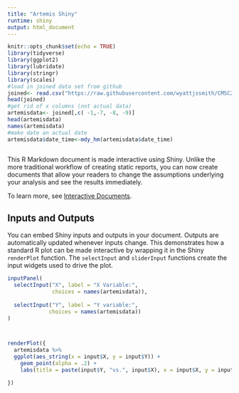 ---
title: "Artemis Shiny"
runtime: shiny
output: html_document
---

```{r setup, include=FALSE}
knitr::opts_chunk$set(echo = TRUE)
library(tidyverse)
library(ggplot2)
library(lubridate)
library(stringr)
library(scales)
#load in joined data set from github
joined<- read.csv("https://raw.githubusercontent.com/wyattjssmith/CMSC205-Project/master/joined_data.csv?token=AX2uR4Fxh2zEW4G9jc4sp5JPqCAG1DmZks5YwwSawA%3D%3D")
head(joined)
#get rid of x columns (not actual data)
artemisdata<- joined[,c( -1,-7, -8, -9)]
head(artemisdata)
names(artemisdata)
#make date an actual date
artemisdata$date_time<-mdy_hm(artemisdata$date_time)



```

This R Markdown document is made interactive using Shiny. Unlike the more traditional workflow of creating static reports, you can now create documents that allow your readers to change the assumptions underlying your analysis and see the results immediately. 

To learn more, see [Interactive Documents](http://rmarkdown.rstudio.com/authoring_shiny.html).

## Inputs and Outputs

You can embed Shiny inputs and outputs in your document. Outputs are automatically updated whenever inputs change.  This demonstrates how a standard R plot can be made interactive by wrapping it in the Shiny `renderPlot` function. The `selectInput` and `sliderInput` functions create the input widgets used to drive the plot.

```{r eruptions, echo=FALSE}
inputPanel(
  selectInput("X", label = "X Variable:",
              choices = names(artemisdata)),
  
  selectInput("Y", label = "Y variable:",
             choices = names(artemisdata))
)



renderPlot({
  artemisdata %>%
  ggplot(aes_string(x = input$X, y = input$Y)) +
    geom_point(alpha = .2) +
    labs(title = paste(input$Y, "vs.", input$X), x = input$X, y = input$Y) 

})
```




